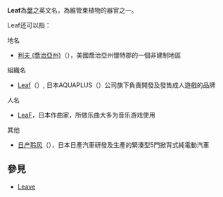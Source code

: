 '''Leaf'''為[[葉|葉]]之英文名，為維管束植物的器官之一。

Leaf还可以指：

;地名
* [[利夫_(喬治亞州)|利夫 (喬治亞州)]]（{{Lang-en|Leaf}}），美國喬治亞州懷特郡的一個非建制地區

;組織名
* [[Leaf|Leaf]]（{{Lang-ja|リーフ}}）, 日本AQUAPLUS（{{Lang-ja|アクアプラス}}）公司旗下負責開發及發售成人遊戲的品牌

;人名
* [[LeaF|LeaF]]，日本作曲家，所做乐曲大多为音乐游戏使用

;其他
* [[日产聆风|日产聆风]]（{{Lang-ja|リーフ}}），日本日產汽車研發及生產的緊湊型5門掀背式純電動汽車

== 參見 ==
* [[Leave|Leave]]

{{Disambiguation|Cat=非中文名称消歧义}}